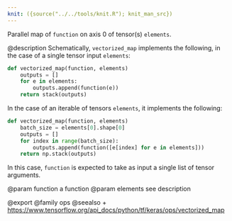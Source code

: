 ```yaml
---
knit: ({source("../../tools/knit.R"); knit_man_src})
---
```

Parallel map of `function` on axis 0 of tensor(s) `elements`.

@description
Schematically, `vectorized_map` implements the following,
in the case of a single tensor input `elements`:

```python
def vectorized_map(function, elements)
    outputs = []
    for e in elements:
        outputs.append(function(e))
    return stack(outputs)
```

In the case of an iterable of tensors `elements`,
it implements the following:

```python
def vectorized_map(function, elements)
    batch_size = elements[0].shape[0]
    outputs = []
    for index in range(batch_size):
        outputs.append(function([e[index] for e in elements]))
    return np.stack(outputs)
```

In this case, `function` is expected to take as input
a single list of tensor arguments.

@param function a function
@param elements see description

@export
@family ops
@seealso
+ <https://www.tensorflow.org/api_docs/python/tf/keras/ops/vectorized_map>
